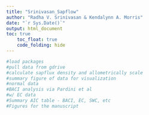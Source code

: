 ```yaml
---
title: "Srinivasan_Sapflow"
author: "Radha V. Srinivasan & Kendalynn A. Morris"
date: "`r Sys.Date()`"
output: html_document
toc: true 
    toc_float: true 
    code_folding: hide
---
```


```r
#load packages
#pull data from gdrive
#calculate sapflux density and allometrically scale
#summary figure of data for visualization
#normal data
#BACI analysis via Pardini et al
#w/ EC data
#Summary AIC table - BACI, EC, SWC, etc
#Figures for the manuscript
```